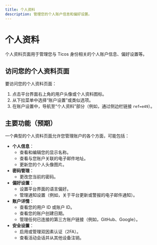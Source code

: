 ```yaml
---
title: 个人资料
description: 管理您的个人账户信息和偏好设置。
---
```


# 个人资料

个人资料页面用于管理您与 Ticos 身份相关的个人账户信息、偏好设置等。

## 访问您的个人资料页面

要访问您的个人资料页面：

1.  点击平台界面右上角的用户头像或个人资料图标。
2.  从下拉菜单中选择“账户设置”或类似选项。
3.  在账户设置中，导航至“个人资料”部分（例如，通过侧边栏链接 `ref=e49`）。

## 主要功能（预期）

一个典型的个人资料页面允许您管理账户的各个方面，可能包括：

-   **个人信息**：
    -   查看和编辑您的显示名称。
    -   查看与您账户关联的电子邮件地址。
    -   更新您的个人头像图片。
-   **密码管理**：
    -   更改您当前的密码。
-   **偏好设置**：
    -   设置平台界面的语言偏好。
    -   管理通知设置（例如，关于平台更新或警报的电子邮件通知）。
-   **账户详情**：
    -   查看您的用户 ID 或账户 ID。
    -   查看您的账户创建日期。
    -   管理任何已连接的第三方账户链接（例如，GitHub、Google）。
-   **安全设置**：
    -   启用或管理双因素认证（2FA）。
    -   查看活动会话并从其他设备注销。
